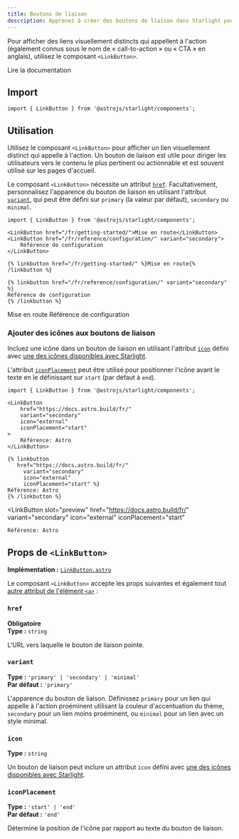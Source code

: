 ```yaml
---
title: Boutons de liaison
description: Apprenez à créer des boutons de liaison dans Starlight pour des liens visuellement distincts qui appellent à l'action.
---
```



Pour afficher des liens visuellement distincts qui appellent à l'action (également connus sous le nom de « call-to-action » ou « CTA » en anglais), utilisez le composant `<LinkButton>`.


<Preview>

<LinkButton slot="preview" href="/fr/getting-started/">
	Lire la documentation
</LinkButton>

</Preview>

## Import

```tsx
import { LinkButton } from '@astrojs/starlight/components';
```

## Utilisation

Utilisez le composant `<LinkButton>` pour afficher un lien visuellement distinct qui appelle à l'action.
Un bouton de liaison est utile pour diriger les utilisateurs vers le contenu le plus pertinent ou actionnable et est souvent utilisé sur les pages d'accueil.

Le composant `<LinkButton>` nécessite un attribut [`href`](#href).
Facultativement, personnalisez l'apparence du bouton de liaison en utilisant l'attribut [`variant`](#variant), qui peut être défini sur `primary` (la valeur par défaut), `secondary` ou `minimal`.

<Preview>

```mdx
import { LinkButton } from '@astrojs/starlight/components';

<LinkButton href="/fr/getting-started/">Mise en route</LinkButton>
<LinkButton href="/fr/reference/configuration/" variant="secondary">
	Référence de configuration
</LinkButton>
```

<Fragment slot="markdoc">

```markdoc
{% linkbutton href="/fr/getting-started/" %}Mise en route{% /linkbutton %}

{% linkbutton href="/fr/reference/configuration/" variant="secondary" %}
Référence de configuration
{% /linkbutton %}
```

</Fragment>

<Fragment slot="preview">
	<LinkButton href="/fr/getting-started/">Mise en route</LinkButton>
	<LinkButton href="/fr/reference/configuration/" variant="secondary">
		Référence de configuration
	</LinkButton>
</Fragment>

</Preview>

### Ajouter des icônes aux boutons de liaison

Incluez une icône dans un bouton de liaison en utilisant l'attribut [`icon`](#icon) défini avec [une des icônes disponibles avec Starlight](/fr/reference/icons/#toutes-les-icônes).

L'attribut [`iconPlacement`](#iconplacement) peut être utilisé pour positionner l'icône avant le texte en le définissant sur `start` (par défaut à `end`).

<Preview>

```mdx {6-7}
import { LinkButton } from '@astrojs/starlight/components';

<LinkButton
	href="https://docs.astro.build/fr/"
	variant="secondary"
	icon="external"
	iconPlacement="start"
>
	Référence: Astro
</LinkButton>
```

<Fragment slot="markdoc">

```markdoc {4-5}
{% linkbutton
   href="https://docs.astro.build/fr/"
	 variant="secondary"
	 icon="external"
	 iconPlacement="start" %}
Référence: Astro
{% /linkbutton %}
```

</Fragment>

<LinkButton
	slot="preview"
	href="https://docs.astro.build/fr/"
	variant="secondary"
	icon="external"
	iconPlacement="start"
>
	Référence: Astro
</LinkButton>

</Preview>

## Props de `<LinkButton>`

**Implémentation :** [`LinkButton.astro`](https://github.com/withastro/starlight/blob/main/packages/starlight/user-components/LinkButton.astro)

Le composant `<LinkButton>` accepte les props suivantes et également tout [autre attribut de l'élément `<a>`](https://developer.mozilla.org/fr/docs/Web/HTML/Element/a) :

### `href`

**Obligatoire**  
**Type :** `string`

L'URL vers laquelle le bouton de liaison pointe.

### `variant`

**Type :** `'primary' | 'secondary' | 'minimal'`  
**Par défaut :** `'primary'`

L'apparence du bouton de liaison.
Définissez `primary` pour un lien qui appelle à l'action proéminent utilisant la couleur d'accentuation du thème, `secondary` pour un lien moins proéminent, ou `minimal` pour un lien avec un style minimal.

### `icon`

**Type :** `string`

Un bouton de liaison peut inclure un attribut `icon` défini avec [une des icônes disponibles avec Starlight](/fr/reference/icons/#toutes-les-icônes).

### `iconPlacement`

**Type :** `'start' | 'end'`  
**Par défaut :** `'end'`

Détermine la position de l'icône par rapport au texte du bouton de liaison.
